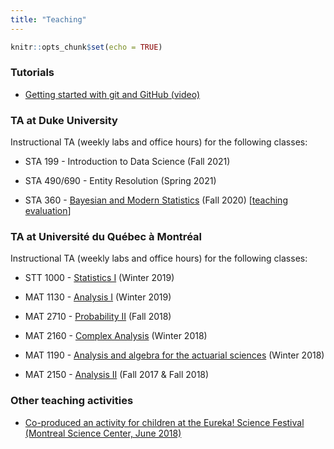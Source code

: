 ```yaml
---
title: "Teaching"
---
```


```r
knitr::opts_chunk$set(echo = TRUE)
```
 
### Tutorials

- [Getting started with git and GitHub (video)](https://www.youtube.com/watch?v=kHhBHJu_7us)

### TA at Duke University
Instructional TA (weekly labs and office hours) for the following classes:

- STA 199 - Introduction to Data Science (Fall 2021)

- STA 490/690 - Entity Resolution (Spring 2021)

- STA 360 - [Bayesian and Modern Statistics](https://github.com/resteorts/modern-bayes) (Fall 2020) [[teaching evaluation](media/teaching-evaluations/Binette_Olivier_STA360_FA20_Steorts.pdf)]

### TA at Université du Québec à Montréal

Instructional TA (weekly labs and office hours) for the following classes:

- STT 1000 - [Statistics I](https://etudier.uqam.ca/cours?sigle=STT1000) (Winter 2019)

- MAT 1130 - [Analysis I](https://etudier.uqam.ca/cours?sigle=MAT1130) (Winter 2019)

- MAT 2710 - [Probability II](https://etudier.uqam.ca/cours?sigle=MAT2710) (Fall 2018)

- MAT 2160 - [Complex Analysis](https://etudier.uqam.ca/cours?sigle=MAT2160) (Winter 2018)

- MAT 1190 - [Analysis and algebra for the actuarial sciences](https://etudier.uqam.ca/cours?sigle=MAT1190) (Winter 2018)

- MAT 2150 - [Analysis II](https://etudier.uqam.ca/cours?sigle=MAT2150) (Fall 2017 & Fall 2018)

### Other teaching activities

- [Co-produced an activity for children at the Eureka! Science Festival (Montreal Science Center, June 2018)](https://olivierbinette.github.io/posts/2020-11-15-ism-at-the-eureka-science-festival/)





